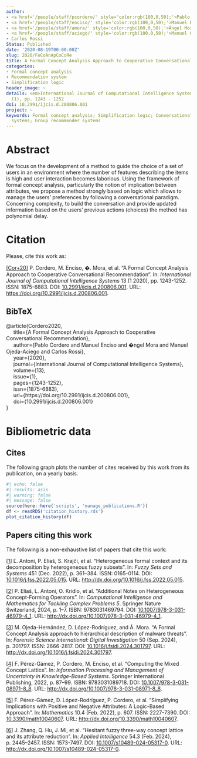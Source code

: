 ```yaml
---
author:
- <a href='/people/staff/pcordero/' style='color:rgb(100,0,50);'>Pablo Cordero</a>
- <a href='/people/staff/enciso/' style='color:rgb(100,0,50);'>Manuel Enciso</a>
- <a href='/people/staff/amora/' style='color:rgb(100,0,50);'>Ángel Mora</a>
- <a href='/people/staff/aciego/' style='color:rgb(100,0,50);'>Manuel Ojeda-Aciego</a>
- Carlos Rossi
Status: Published
date: '2020-08-19T00:00:00Z'
slug: 2020/FoCoAnApCoCoRe
title: A Formal Concept Analysis Approach to Cooperative Conversational Recommendation
categories:
- Formal concept analysis
- Recommendation system
- Simplification logic
header_image: ~
details: <em>International Journal of Computational Intelligence Systems</em>, 13
  (1), pp. 1243 - 1252
doi: 10.2991/ijcis.d.200806.001
project: ~
keywords: Formal concept analysis; Simplification logic; Conversational recommender
  systems; Group recommender systems
---
```



# Abstract

We focus on the development of a method to guide the choice of a set of users in an environment where the number of features describing the items is high and user interaction becomes laborious. Using the framework of formal concept analysis, particularly the notion of implication between attributes, we propose a method strongly based on logic which allows to manage the users' preferences by following a conversational paradigm. Concerning complexity, to build the conversation and provide updated information based on the users' previous actions (choices) the method has polynomial delay.











# Citation
Please, cite this work as:


<a name=bib-Cordero2020></a>[[Cor+20]](#cite-Cordero2020) P. Cordero, M. Enciso, �. Mora, et al. “A Formal Concept Analysis Approach to Cooperative Conversational Recommendation”. In: _International Journal of Computational Intelligence Systems_ 13 (1 2020), pp. 1243-1252. ISSN: 1875-6883. DOI: [10.2991/ijcis.d.200806.001](https://doi.org/10.2991%2Fijcis.d.200806.001). URL: [https://doi.org/10.2991/ijcis.d.200806.001](https://doi.org/10.2991/ijcis.d.200806.001).

::: {.callout-note appearance="minimal" collapse=true}

## BibTeX

@article{Cordero2020,<br>&nbsp;&nbsp;&nbsp;&nbsp;  title={A Formal Concept Analysis Approach to Cooperative Conversational Recommendation},<br>&nbsp;&nbsp;&nbsp;&nbsp;  author={Pablo Cordero and Manuel Enciso and �ngel Mora and Manuel Ojeda-Aciego and Carlos Rossi},<br>&nbsp;&nbsp;&nbsp;&nbsp;  year={2020},<br>&nbsp;&nbsp;&nbsp;&nbsp;  journal={International Journal of Computational Intelligence Systems},<br>&nbsp;&nbsp;&nbsp;&nbsp;  volume={13},<br>&nbsp;&nbsp;&nbsp;&nbsp;  issue={1},<br>&nbsp;&nbsp;&nbsp;&nbsp;  pages={1243-1252},<br>&nbsp;&nbsp;&nbsp;&nbsp;  issn={1875-6883},<br>&nbsp;&nbsp;&nbsp;&nbsp;  url={https://doi.org/10.2991/ijcis.d.200806.001},<br>&nbsp;&nbsp;&nbsp;&nbsp;  doi={10.2991/ijcis.d.200806.001}<br>}

:::



# Bibliometric data

## Cites

The following graph plots the number of cites received by this work from its publication, on a yearly basis.

```r
#| echo: false
#| results: asis
#| warning: false
#| message: false
source(here::here('scripts', 'manage_publications.R'))
df <- readRDS('citation_history.rds')
plot_citation_history(df)
```



## Papers citing this work

The following is a non-exhaustive list of papers that cite this work:


<a name=bib-Antoni_2022></a>[[1]](#cite-Antoni_2022) Ľ. Antoni, P. Eliaš, S. Krajči, et al. “Heterogeneous formal context and its decomposition by heterogeneous fuzzy subsets”. In: _Fuzzy Sets and Systems_ 451 (Dec. 2022), p. 361–384. ISSN: 0165-0114. DOI: [10.1016/j.fss.2022.05.015](https://doi.org/10.1016%2Fj.fss.2022.05.015). URL: [http://dx.doi.org/10.1016/j.fss.2022.05.015](http://dx.doi.org/10.1016/j.fss.2022.05.015).

<a name=bib-Elia__2024></a>[[2]](#cite-Elia__2024) P. Eliaš, L. Antoni, O. Krídlo, et al. “Additional Notes on Heterogeneous Concept-Forming Operators”. In: _Computational Intelligence and Mathematics for Tackling Complex Problems 5_. Springer Nature Switzerland, 2024, p. 1–7. ISBN: 9783031469794. DOI: [10.1007/978-3-031-46979-4_1](https://doi.org/10.1007%2F978-3-031-46979-4_1). URL: [http://dx.doi.org/10.1007/978-3-031-46979-4_1](http://dx.doi.org/10.1007/978-3-031-46979-4_1).

<a name=bib-Ojeda_Hern_ndez_2024></a>[[3]](#cite-Ojeda_Hern_ndez_2024) M. Ojeda-Hernández, D. López-Rodríguez, and Á. Mora. “A Formal Concept Analysis approach to hierarchical description of malware threats”. In: _Forensic Science International: Digital Investigation_ 50 (Sep. 2024), p. 301797. ISSN: 2666-2817. DOI: [10.1016/j.fsidi.2024.301797](https://doi.org/10.1016%2Fj.fsidi.2024.301797). URL: [http://dx.doi.org/10.1016/j.fsidi.2024.301797](http://dx.doi.org/10.1016/j.fsidi.2024.301797).

<a name=bib-P_rez_G_mez_20221></a>[[4]](#cite-P_rez_G_mez_20221) F. Pérez-Gámez, P. Cordero, M. Enciso, et al. “Computing the Mixed Concept Lattice”. In: _Information Processing and Management of Uncertainty in Knowledge-Based Systems_. Springer International Publishing, 2022, p. 87–99. ISBN: 9783031089718. DOI: [10.1007/978-3-031-08971-8_8](https://doi.org/10.1007%2F978-3-031-08971-8_8). URL: [http://dx.doi.org/10.1007/978-3-031-08971-8_8](http://dx.doi.org/10.1007/978-3-031-08971-8_8).

<a name=bib-P_rez_G_mez_2022></a>[[5]](#cite-P_rez_G_mez_2022) F. Pérez-Gámez, D. López-Rodríguez, P. Cordero, et al. “Simplifying Implications with Positive and Negative Attributes: A Logic-Based Approach”. In: _Mathematics_ 10.4 (Feb. 2022), p. 607. ISSN: 2227-7390. DOI: [10.3390/math10040607](https://doi.org/10.3390%2Fmath10040607). URL: [http://dx.doi.org/10.3390/math10040607](http://dx.doi.org/10.3390/math10040607).

<a name=bib-Zhang_2024></a>[[6]](#cite-Zhang_2024) J. Zhang, Q. Hu, J. Mi, et al. “Hesitant fuzzy three-way concept lattice and its attribute reduction”. In: _Applied Intelligence_ 54.3 (Feb. 2024), p. 2445–2457. ISSN: 1573-7497. DOI: [10.1007/s10489-024-05317-0](https://doi.org/10.1007%2Fs10489-024-05317-0). URL: [http://dx.doi.org/10.1007/s10489-024-05317-0](http://dx.doi.org/10.1007/s10489-024-05317-0).


